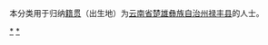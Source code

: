{{Catnav|頁面分類|各種主題的頁面分類|依中国各省来作的分类|各地中国人|云南人|楚雄人}}
{{Catnav|頁面分類|人物|各國人物|中国人|各地中国人|云南人|楚雄人}}

本分类用于归纳[[籍贯|籍贯]]（出生地）为[[云南省|云南省]][[楚雄彝族自治州|楚雄彝族自治州]][[禄丰县|禄丰县]]的人士。

[[Category:楚雄人|*]]
[[Category:禄丰市|*]]